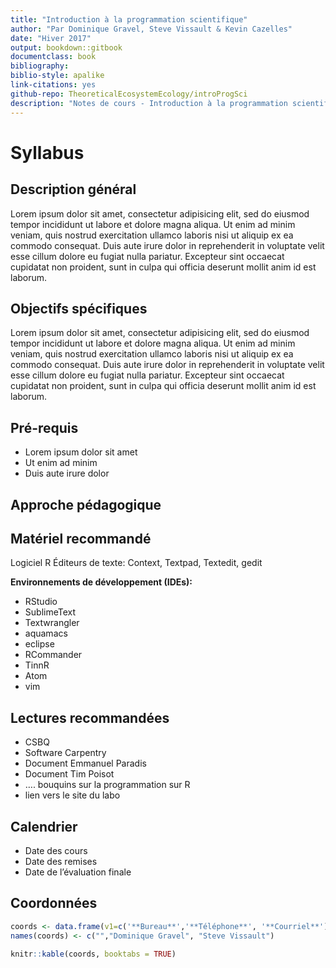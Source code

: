 ```yaml
---
title: "Introduction à la programmation scientifique"
author: "Par Dominique Gravel, Steve Vissault & Kevin Cazelles"
date: "Hiver 2017"
output: bookdown::gitbook
documentclass: book
bibliography:
biblio-style: apalike
link-citations: yes
github-repo: TheoreticalEcosystemEcology/introProgSci
description: "Notes de cours - Introduction à la programmation scientifique (BIO109)"
---
```


# Syllabus {-}

## Description général {-}

Lorem ipsum dolor sit amet, consectetur adipisicing elit, sed do eiusmod tempor incididunt ut labore et dolore magna aliqua. Ut enim ad minim veniam, quis nostrud exercitation ullamco laboris nisi ut aliquip ex ea commodo consequat. Duis aute irure dolor in reprehenderit in voluptate velit esse cillum dolore eu fugiat nulla pariatur. Excepteur sint occaecat cupidatat non proident, sunt in culpa qui officia deserunt mollit anim id est laborum.

## Objectifs spécifiques {-}

Lorem ipsum dolor sit amet, consectetur adipisicing elit, sed do eiusmod tempor incididunt ut labore et dolore magna aliqua. Ut enim ad minim veniam, quis nostrud exercitation ullamco laboris nisi ut aliquip ex ea commodo consequat. Duis aute irure dolor in reprehenderit in voluptate velit esse cillum dolore eu fugiat nulla pariatur. Excepteur sint occaecat cupidatat non proident, sunt in culpa qui officia deserunt mollit anim id est laborum.

## Pré-requis {-}

- Lorem ipsum dolor sit amet
- Ut enim ad minim
- Duis aute irure dolor

## Approche pédagogique {-}

## Matériel recommandé {-}

Logiciel R
Éditeurs de texte:
Context, Textpad, Textedit, gedit

**Environnements de développement (IDEs):**

- RStudio
- SublimeText
- Textwrangler
- aquamacs
- eclipse
- RCommander
- TinnR
- Atom
- vim

## Lectures recommandées {-}

- CSBQ
- Software Carpentry
- Document Emmanuel Paradis
- Document Tim Poisot
- .... bouquins sur la programmation sur R
- lien vers le site du labo

## Calendrier {-}

- Date des cours
- Date des remises
- Date de l'évaluation finale

## Coordonnées  {-}

```r
coords <- data.frame(v1=c('**Bureau**','**Téléphone**', '**Courriel**'),v2=c('D8-###','(819) 821-8000 Poste 66589','dominique.gravel@usherbrooke.ca'),v3=c('D8-0012','(819) 821-7000 Poste 62591', 'steve.vissault@usherbrooke.ca'))
names(coords) <- c("","Dominique Gravel", "Steve Vissault")

knitr::kable(coords, booktabs = TRUE)
```
